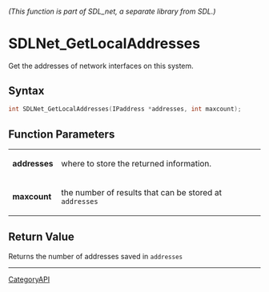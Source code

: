 ====== (This function is part of SDL_net, a separate library from SDL.) ======
= SDLNet_GetLocalAddresses =

Get the addresses of network interfaces on this system.

== Syntax ==

<syntaxhighlight lang='c'>
int SDLNet_GetLocalAddresses(IPaddress *addresses, int maxcount);
</syntaxhighlight>

== Function Parameters ==

{|
|'''addresses'''
|where to store the returned information.
|-
|'''maxcount'''
|the number of results that can be stored at <code>addresses</code>
|}

== Return Value ==

Returns the number of addresses saved in <code>addresses</code>

----
[[CategoryAPI]]


